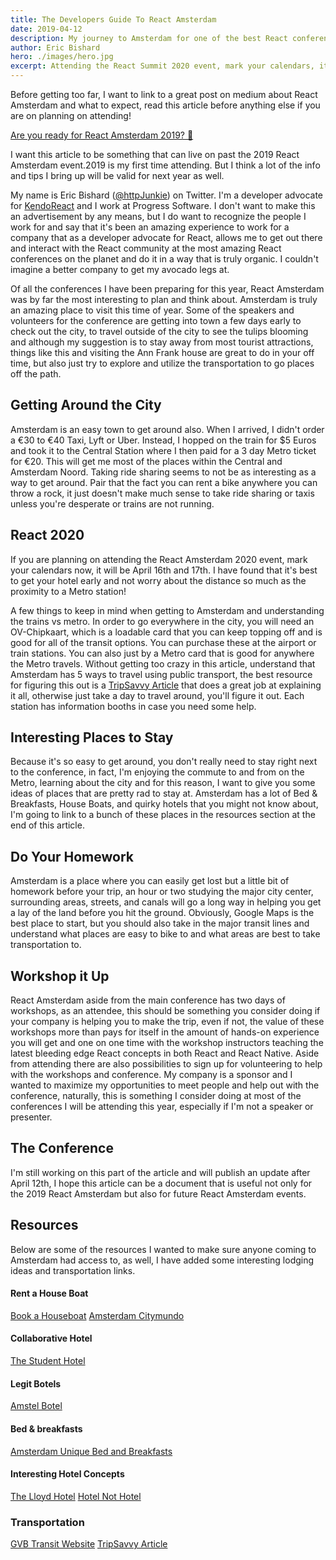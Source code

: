 ```yaml
---
title: The Developers Guide To React Amsterdam
date: 2019-04-12
description: My journey to Amsterdam for one of the best React conferences of the year.
author: Eric Bishard 
hero: ./images/hero.jpg
excerpt: Attending the React Summit 2020 event, mark your calendars, its April 16th and 17th.
---
```


Before getting too far, I want to link to a great post on medium about React Amsterdam and what to expect, read this article before anything else if you are on planning on attending!

[Are you ready for React Amsterdam 2019? 🤔](https://medium.com/@ReactAmsterdam/are-you-ready-for-react-amsterdam-2019-7f86fefda73f)

I want this article to be something that can live on past the 2019 React Amsterdam event.2019 is my first time attending. But I think a lot of the info and tips I bring up will be valid for next year as well. 

My name is Eric Bishard ([@httpJunkie](https://twitter.com/httpJunkie/)) on Twitter. I'm a developer advocate for [KendoReact](https://www.telerik.com/kendo-react-ui/) and I work at Progress Software. I don't want to make this an advertisement by any means, but I do want to recognize the people I work for and say that it's been an amazing experience to work for a company that as a developer advocate for React, allows me to get out there and interact with the React community at the most amazing React conferences on the planet and do it in a way that is truly organic. I couldn't imagine a better company to get my avocado legs at.

Of all the conferences I have been preparing for this year, React Amsterdam was by far the most interesting to plan and think about. Amsterdam is truly an amazing place to visit this time of year. Some of the speakers and volunteers for the conference are getting into town a few days early to check out the city, to travel outside of the city to see the tulips blooming and although my suggestion is to stay away from most tourist attractions, things like this and visiting the Ann Frank house are great to do in your off time, but also just try to explore and utilize the transportation to go places off the path.

## Getting Around the City

Amsterdam is an easy town to get around also. When I arrived, I didn't order a €30 to €40 Taxi, Lyft or Uber. Instead, I hopped on the train for $5 Euros and took it to the Central Station where I then paid for a 3 day Metro ticket for €20. This will get me most of the places within the Central and Amsterdam Noord. Taking ride sharing seems to not be as interesting as a way to get around. Pair that the fact you can rent a bike anywhere you can throw a rock, it just doesn't make much sense to take ride sharing or taxis unless you're desperate or trains are not running.

## React 2020
If you are planning on attending the React Amsterdam 2020 event, mark your calendars now, it will be April 16th and 17th. I have found that it's best to get your hotel early and not worry about the distance so much as the proximity to a Metro station!

A few things to keep in mind when getting to Amsterdam and understanding the trains vs metro. In order to go everywhere in the city, you will need an OV-Chipkaart, which is a loadable card that you can keep topping off and is good for all of the transit options. You can purchase these at the airport or train stations. You can also just by a Metro card that is good for anywhere the Metro travels. Without getting too crazy in this article, understand that Amsterdam has 5 ways to travel using public transport, the best resource for figuring this out is a [TripSavvy Article](https://www.tripsavvy.com/guide-to-amsterdam-public-transit-1456384) that does a great job at explaining it all, otherwise just take a day to travel around, you'll figure it out. Each station has information booths in case you need some help.

## Interesting Places to Stay

Because it's so easy to get around, you don't really need to stay right next to the conference, in fact, I'm enjoying the commute to and from on the Metro, learning about the city and for this reason, I want to give you some ideas of places that are pretty rad to stay at. Amsterdam has a lot of Bed & Breakfasts, House Boats, and quirky hotels that you might not know about, I'm going to link to a bunch of these places in the resources section at the end of this article.

## Do Your Homework

Amsterdam is a place where you can easily get lost but a little bit of homework before your trip, an hour or two studying the major city center, surrounding areas, streets, and canals will go a long way in helping you get a lay of the land before you hit the ground. Obviously, Google Maps is the best place to start, but you should also take in the major transit lines and understand what places are easy to bike to and what areas are best to take transportation to.

## Workshop it Up

React Amsterdam aside from the main conference has two days of workshops, as an attendee, this should be something you consider doing if your company is helping you to make the trip, even if not, the value of these workshops more than pays for itself in the amount of hands-on experience you will get and one on one time with the workshop instructors teaching the latest bleeding edge React concepts in both React and React Native. Aside from attending there are also possibilities to sign up for volunteering to help with the workshops and conference. My company is a sponsor and I wanted to maximize my opportunities to meet people and help out with the conference, naturally, this is something I consider doing at most of the conferences I will be attending this year, especially if I'm not a speaker or presenter.

## The Conference

I'm still working on this part of the article and will publish an update after April 12th, I hope this article can be a document that is useful not only for the 2019 React Amsterdam but also for future React Amsterdam events.


## Resources

Below are some of the resources I wanted to make sure anyone coming to Amsterdam had access to, as well, I have added some interesting lodging ideas and transportation links.

#### Rent a House Boat

[Book a Houseboat](https://www.bookahouseboat.com)
[Amsterdam Citymundo](https://amsterdam.citymundo.com/)

#### Collaborative Hotel

[The Student Hotel](https://www.thestudenthotel.com/amsterdam-city/)


#### Legit Botels

[Amstel Botel](https://amstelbotel.nl)

#### Bed & breakfasts

[Amsterdam Unique Bed and Breakfasts](https://www.bedandbreakfast.nl/bed-and-breakfast/amsterdam/netherlands/c2759794)

#### Interesting Hotel Concepts

[The Lloyd Hotel](https://www.lloyd.nl/)
[Hotel Not Hotel](http://www.hotelnothotel.com/)


### Transportation
[GVB Transit Website](https://over.gvb.nl/)
[TripSavvy Article](https://www.tripsavvy.com/guide-to-amsterdam-public-transit-1456384)
